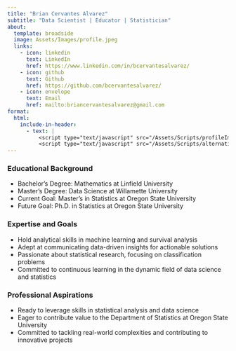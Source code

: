 ```yaml
---
title: "Brian Cervantes Alvarez"
subtitle: "Data Scientist | Educator | Statistician"
about:
  template: broadside
  image: Assets/Images/profile.jpeg
  links:
    - icon: linkedin
      text: LinkedIn
      href: https://www.linkedin.com/in/bcervantesalvarez/
    - icon: github
      text: Github
      href: https://github.com/bcervantesalvarez/
    - icon: envelope
      text: Email
      href: mailto:briancervantesalvarez@gmail.com
format:
  html:
    include-in-header: 
      - text: |
          <script type="text/javascript" src="/Assets/Scripts/profileImg.js"></script>
          <script type="text/javascript" src="/Assets/Scripts/alternatingText.js"></script>
---
```


### Educational Background

-   Bachelor's Degree: Mathematics at Linfield University
-   Master's Degree: Data Science at Willamette University
-   Current Goal: Master's in Statistics at Oregon State University
-   Future Goal: Ph.D. in Statistics at Oregon State University

### Expertise and Goals

-   Hold analytical skills in machine learning and survival analysis
-   Adept at communicating data-driven insights for actionable solutions
-   Passionate about statistical research, focusing on classification problems
-   Committed to continuous learning in the dynamic field of data science and statistics

### Professional Aspirations

-   Ready to leverage skills in statistical analysis and data science
-   Eager to contribute value to the Department of Statistics at Oregon State University
-   Committed to tackling real-world complexities and contributing to innovative projects
